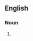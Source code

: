 ==English==

===Noun===
{{head|en|noun form|head=[[collective]] [[noun]]s}}

# {{plural of|collective noun|lang=en}}